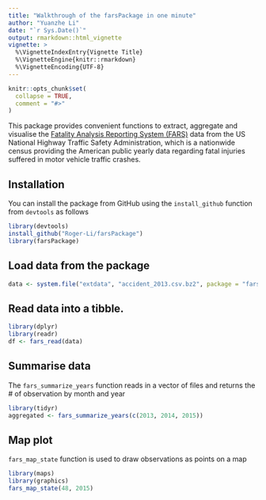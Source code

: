 ```yaml
---
title: "Walkthrough of the farsPackage in one minute"
author: "Yuanzhe Li"
date: "`r Sys.Date()`"
output: rmarkdown::html_vignette
vignette: >
  %\VignetteIndexEntry{Vignette Title}
  %\VignetteEngine{knitr::rmarkdown}
  %\VignetteEncoding{UTF-8}
---
```


```r
knitr::opts_chunk$set(
  collapse = TRUE,
  comment = "#>"
)
```

This package provides convenient functions to extract, aggregate and
visualise the [Fatality Analysis Reporting System (FARS)](https://www.nhtsa.gov/research-data/fatality-analysis-reporting-system-fars) data from the US National Highway Traffic Safety Administration, which is a nationwide census providing the American public yearly data regarding fatal injuries suffered in motor vehicle traffic crashes.


## Installation

You can install the package from GitHub using the `install_github` function from `devtools` as follows

```r
library(devtools)
install_github("Roger-Li/farsPackage")
library(farsPackage)
```

## Load data from the package
```r
data <- system.file("extdata", "accident_2013.csv.bz2", package = "farsPackage")
```

## Read data into a tibble.
```r
library(dplyr)
library(readr)
df <- fars_read(data)
```

## Summarise data
The `fars_summarize_years` function reads in a vector of files and returns the # of observation by month and year
```r
library(tidyr)
aggregated <- fars_summarize_years(c(2013, 2014, 2015))
```

## Map plot
`fars_map_state` function is used to draw observations as points on a map
```r
library(maps)
library(graphics)
fars_map_state(48, 2015)
```

